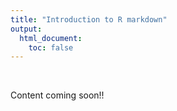 ```yaml
---
title: "Introduction to R markdown"
output:
  html_document:
    toc: false
---
```


\  

Content coming soon!!
